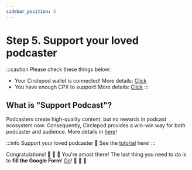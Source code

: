 ```yaml
---
sidebar_position: 5
---
```


# Step 5. Support your loved podcaster
:::caution Please check these things below:
- Your Circlepod wallet is connected! More details: [Click](/docs/wallet/connect-wallet)
- You have enough CPX to support! More details: [Click](/docs/wallet/airdrop)
:::

## What is "Support Podcast"?
Podcasters create high-quality content, but no rewards in podcast ecosystem now. 
Consequently, Circlepod provides a win-win way for both podcaster and audience.
More details in [here](/docs/protocol/channel/channel)!

:::info Support your loved podcaster
🔸 See the [tutorial](/docs/protocol/channel/intro) here!
:::

Congratulations! 🎉 🎉 🎉 You're amost there! 
The last thing you need to do is to **fill the Google Form**! [Go](/docs/community-event/archived-event/vote-and-support/google)! 🚀 🚀 🚀